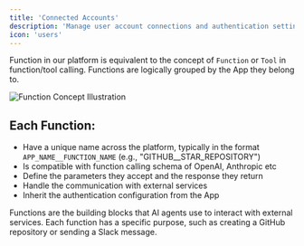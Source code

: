 ```yaml
---
title: 'Connected Accounts'
description: 'Manage user account connections and authentication settings for integrated services.'
icon: 'users'
---
```



Function in our platform is equivalent to the concept of `Function` or `Tool` in function/tool calling.
Functions are logically grouped by the App they belong to.

<Frame>
  <img src="/images/platform/functions.png" alt="Function Concept Illustration" />
</Frame>

## Each Function:

- Have a unique name across the platform, typically in the format `APP_NAME__FUNCTION_NAME` (e.g., "GITHUB__STAR_REPOSITORY")
- Is compatible with function calling schema of OpenAI, Anthropic etc
- Define the parameters they accept and the response they return
- Handle the communication with external services
- Inherit the authentication configuration from the App

<Note>
  Functions are the building blocks that AI agents use to interact with external services. Each function has a specific purpose, such as creating a GitHub repository or sending a Slack message.
</Note>